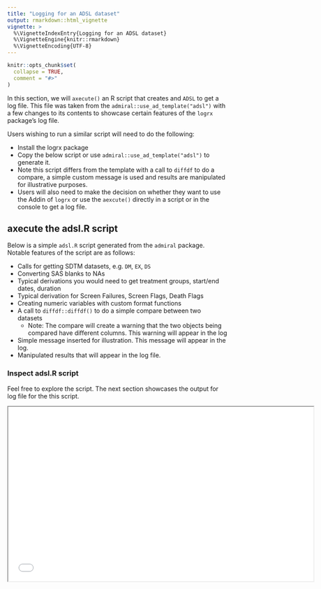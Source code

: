 ```yaml
---
title: "Logging for an ADSL dataset"
output: rmarkdown::html_vignette
vignette: >
  %\VignetteIndexEntry{Logging for an ADSL dataset}
  %\VignetteEngine{knitr::rmarkdown}
  %\VignetteEncoding{UTF-8}
---
```


```r
knitr::opts_chunk$set(
  collapse = TRUE,
  comment = "#>"
)
```


In this section, we will `axecute()` an  R script that creates and `ADSL` to get a log file.  This file was taken from the `admiral::use_ad_template("adsl")` with a few changes to its contents
to showcase certain features of the `logrx` package's log file.

Users wishing to run a similar script will need to do the following:

* Install the logrx package 
* Copy the below script or use `admiral::use_ad_template("adsl")` to generate it.
* Note this script differs from the template with a call to `diffdf` to do a compare,
a simple custom message is used and results are manipulated for illustrative purposes.  
* Users will also need to make the decision on whether they want to use the Addin of 
`logrx` or use the `aexcute()` directly in a script or in the console to get a log file.

## axecute the adsl.R script

Below is a simple `adsl.R` script generated from the `admiral` package.  Notable features of the script are as follows:

* Calls for getting SDTM datasets, e.g. `DM`, `EX`, `DS`
* Converting SAS blanks to NAs 
* Typical derivations you would need to get treatment groups, start/end dates, duration
* Typical derivation for Screen Failures, Screen Flags, Death Flags
* Creating numeric variables with custom format functions
* A call to  `diffdf::diffdf()` to do a simple compare between two datasets
   * Note: The compare will create a warning that the two objects being compared have different columns.  This warning will appear in the log
* Simple message inserted for illustration.  This message will appear in the log.
* Manipulated results that will appear in the log file.

### Inspect adsl.R script

Feel free to explore the script.  The next section showcases the output for log file for the 
this script.

<iframe width="700" height="400" src='adsl_script.html'/>

<br>

**NOTE:**  Users can do the following to axecute their script:

1.  Use the Addin
2.  Use `logrx::axecute("file.R")` directly in their script [See Vignette TODO]
3.  Use `logrx::axecute("file.R")` in the console
4.  Use `logrx::axecute("file.R")` in a batch script [See Vignette TODO]


## Log Output adsl.R

1. logrx Metadata and User and File Information, of the log contains information about the version of logrx used to create this log as well as user and file information.
2. Session Information, Packages , External software, Masked Functions, Used Package and Functions and Program Run Time Information of the log file contains information for everything used to run the R script.  We believe this information suffices to re-create the environment needed for re-running the script.
3. Errors and Warnings and Messages, Output, and Result are the final sections of the log file.  Please note the following
   * Warning from the comparison file.
   * Message sent from the script to the log file
   * Results appended to the file

<iframe width="700" height="400" src='adsl_log.html'/>

### Comparison between Production and QC datasets

For illustrative purposes, we have included the comparison file between the two datasets.  Here we can see that `diffdf::diffdf()` correctly picked up the differences in the dataset.  The log file picked up the warning from `diffdf::diffdf()` and placed it in the appropriate section of the above log file.

<iframe width="700" height="250" src='adsl_lst.html'/>
